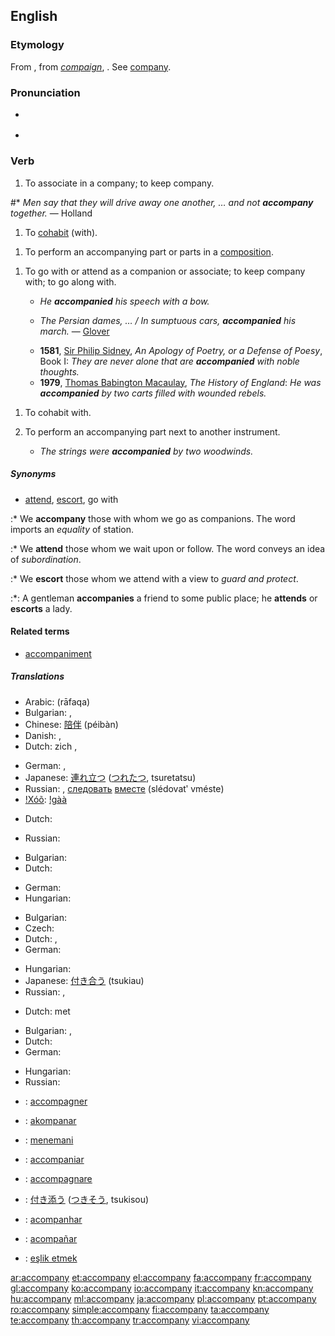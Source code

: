 ==English==

===Etymology===
From {{etyl|fro}} {{term|accompaignier||to associate with}}, from ''[[compaign]]'', {{term|compain||companion}}. See [[company]].

===Pronunciation===
* {{a|RP}} {{IPA|/əˈkʌm.pə.ni/}}
* {{audio|en-us-accompany.ogg|Audio (US)}}

===Verb===
{{en-verb|accompan|i|ed}}

# {{intransitive|obsolete}} To associate in a company; to keep company.

#* {{rfdate}} ''Men say that they will drive away one another, … and not '''accompany''' together.'' — Holland

# {{intransitive|obsolete}} To [[cohabit]] (with).

# {{intransitive|music}} To perform an accompanying part or parts in a [[composition]].

# {{transitive}} To go with or attend as a companion or associate; to keep company with; to go along with.
#* ''He '''accompanied''' his speech with a bow.''
#* {{rfdate}} ''The Persian dames, … / In sumptuous cars, '''accompanied''' his march.'' — [[w:Richard Glover (poet)|Glover]]
#* '''1581''', [[w:Sir P. Sidney|Sir Philip Sidney]], ''An Apology of Poetry, or a Defense of Poesy'', Book I: ''They are never alone that are '''accompanied''' with noble thoughts.''
#* '''1979''', [[w:Thomas Babington Macaulay|Thomas Babington Macaulay]], ''The History of England'': ''He was '''accompanied''' by two carts filled with wounded rebels.''

# {{transitive|obsolete}} To cohabit with.
# {{transitive|music}} To perform an accompanying part next to another instrument.
#* ''The strings were '''accompanied''' by two woodwinds.''
{{rfex|the obsolete cases}}

=====Synonyms=====
* {{sense|go with}} [[attend]], [[escort]], go with
:* We '''accompany''' those with whom we go as companions. The word imports an ''equality'' of station.
:* We '''attend''' those whom we wait upon or follow. The word conveys an idea of ''subordination''.
:* We '''escort''' those whom we attend with a view to ''guard and protect''.
:*: A gentleman '''accompanies''' a friend to some public place; he '''attends''' or '''escorts''' a lady.

====Related terms====
* [[accompaniment]]

=====Translations=====
{{trans-top|keep company}}
* Arabic: {{Arab|[[رافق]]}} (rāfaqa)
* Bulgarian: {{t|bg|придружавам|sc=Cyrl}},  {{t|bg|съпровождам|tr=sǎprovoždam|sc=Cyrl}}
* Chinese: [[陪伴]] (péibàn)
* Danish: {{t|da|ledsage}},  {{t|da|gelejde}}
* Dutch: zich {{t|nl|samensluiten}}, {{t-|nl|samenwerken}}
{{trans-mid}}
* German: {{t+|de|begleiten}},  {{t-|de|geleiten}}
* Japanese: [[連れ立つ]] ([[つれたつ]], tsuretatsu)
* Russian: {{t+|ru|сопровождать|tr=soprovoždátʹ|sc=Cyrl}} {{impf}}, [[следовать]] [[вместе]] (slédovatʹ vméste) {{impf}}
* [[!Xóõ]]: [[!gàà]]
{{trans-bottom}}

{{trans-top|cohabit}}
* Dutch: {{t|nl|samenwonen}}
{{trans-mid}}
* Russian: {{t-|ru|сожительствовать|tr=sožítel'stvovatʹ|sc=Cyrl}} {{impf}}
{{trans-bottom}}

{{trans-top|perform an accompanying part or parts in a composition}}
* Bulgarian: {{t|bg|съпровождам|sc=Cyrl}}
* Dutch: {{t+|nl|begeleiden}}
{{trans-mid}}
* German: {{t+|de|begleiten}}
* Hungarian: {{t+|hu|kísér}}
{{trans-bottom}}

{{trans-top|attend as a companion}}
* Bulgarian: {{t|bg|придружавам|sc=Cyrl}}
* Czech: {{t-|cs|doprovodit}}
* Dutch: {{t+|nl|vergezellen}}, {{t+|nl|begeleiden}}
* German: {{t+|de|begleiten}}
{{trans-mid}}
* Hungarian: {{t+|hu|kísér}}
* Japanese: [[付き合う]] (tsukiau)
* Russian: {{t+|ru|сопутствовать|tr=sopútstvovatʹ|sc=Cyrl}} {{impf}}, {{t+|ru|сопровождать|tr=soprovoždátʹ|sc=Cyrl}} {{impf}}
{{trans-bottom}}

{{trans-top|cohabit with}}
* Dutch: {{t|nl|samenwonen}} met
{{trans-mid}}
{{trans-bottom}}

{{trans-top|perform an accompanying part next to another instrument}}
* Bulgarian: {{t|bg||sc=Cyrl}},  {{t|bg|съпровождам|sc=Cyrl}}
* Dutch: {{t+|nl|begeleiden}}
* German: {{t+|de|begleiten}}
{{trans-mid}}
* Hungarian: {{t+|hu|kísér}}
* Russian: {{t+|ru|аккомпанировать|tr=akkompanírovat'|sc=Cyrl}}
{{trans-bottom}}

{{checktrans-top}}
* {{ttbc|French}}: [[accompagner]]
* {{ttbc|Ido}}: [[akompanar]]
* {{ttbc|Indonesian}}: [[teman|menemani]]
* {{ttbc|Interlingua}}: [[accompaniar]]
* {{ttbc|Italian}}: [[accompagnare]]
{{checktrans-mid}}
* {{ttbc|Japanese}}: [[付き添う]] ([[つきそう]], tsukisou)
* {{ttbc|Portuguese}}: [[acompanhar]]
* {{ttbc|Spanish}}: [[acompañar]]
* {{ttbc|Turkish}}: [[eşlik etmek]]
{{checktrans-bottom}}

[[ar:accompany]]
[[et:accompany]]
[[el:accompany]]
[[fa:accompany]]
[[fr:accompany]]
[[gl:accompany]]
[[ko:accompany]]
[[io:accompany]]
[[it:accompany]]
[[kn:accompany]]
[[hu:accompany]]
[[ml:accompany]]
[[ja:accompany]]
[[pl:accompany]]
[[pt:accompany]]
[[ro:accompany]]
[[simple:accompany]]
[[fi:accompany]]
[[ta:accompany]]
[[te:accompany]]
[[th:accompany]]
[[tr:accompany]]
[[vi:accompany]]